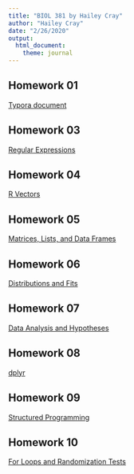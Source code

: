 ```yaml
---
title: "BIOL 381 by Hailey Cray"
author: "Hailey Cray"
date: "2/26/2020"
output: 
  html_document: 
    theme: journal
---
```

## Homework 01
[Typora document](homework one real thing.html)


## Homework 03
[Regular Expressions](HW-3.html)

## Homework 04
[R Vectors](HW4Vectors.html)

## Homework 05
[Matrices, Lists, and Data Frames](Homework5.html)

## Homework 06
[Distributions and Fits](Homework_6.html)

## Homework 07
[Data Analysis and Hypotheses](Homework_7.html)

## Homework 08
[dplyr](Homework_8.html)

## Homework 09
[Structured Programming](Homework_09.1.html)

## Homework 10
[For Loops and Randomization Tests](Homework_10.html)












